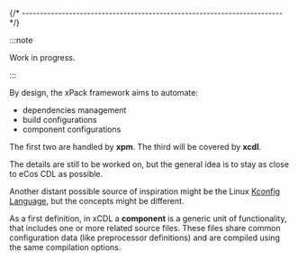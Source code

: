 

{/* ------------------------------------------------------------------------ */}

:::note

Work in progress.

:::


By design, the xPack framework aims to automate:

- dependencies management
- build configurations
- component configurations

The first two are handled by **xpm**. The third will be covered by **xcdl**.

The details are still to be worked on, but the general idea is to stay
as close to eCos CDL as possible.

Another distant possible source of inspiration might be the Linux
[Kconfig Language](https://docs.kernel.org/kbuild/kconfig-language.html#),
but the concepts might be different.

As a first definition, in xCDL a **component** is a generic unit
of functionality, that
includes one or more related source files. These files share common
configuration data (like preprocessor definitions) and are
compiled using the same compilation options.
